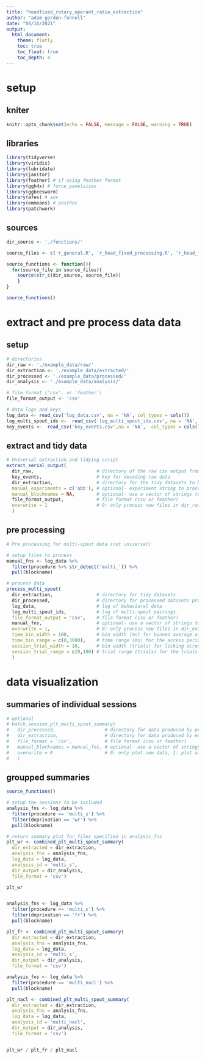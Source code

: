 ```yaml
---
title: "headfixed_rotary_operant_ratio_extraction"
author: "adam gordon-fennell"
date: "04/16/2021"
output:
  html_document:
    theme: flatly
    toc: true
    toc_float: true
    toc_depth: 4
---
```





# setup
## kniter
```r
knitr::opts_chunk$set(echo = FALSE, message = FALSE, warning = TRUE)
```

## libraries
```r
library(tidyverse)
library(viridis)
library(lubridate)
library(janitor)
library(feather) # if using feather format
library(ggh4x) # force_panelsizes
library(ggbeeswarm)
library(afex) # aov
library(emmeans) # posthoc
library(patchwork) 
```

## sources
```r
dir_source <- './functions/'

source_files <- c('r_general.R', 'r_head_fixed_processing.R', 'r_head_fixed_plots.R')

source_functions <- function(){
  for(source_file in source_files){
    source(str_c(dir_source, source_file))
    }
}

source_functions()
```

# extract and pre process data data
## setup
```r
# directories 
dir_raw <- './example_data/raw/'
dir_extraction <- './example_data/extracted/'
dir_processed <- './example_data/processed/'
dir_analysis <- './example_data/analysis/'

# file format ('csv', or 'feather')
file_format_output <- 'csv'

# data logs and keys
log_data <- read_csv('log_data.csv', na = 'NA', col_types = cols())
log_multi_spout_ids <-  read_csv('log_multi_spout_ids.csv', na = 'NA', col_types = cols())
key_events <-  read_csv('key_events.csv',na = 'NA',  col_types = cols())
```

## extract and tidy data
```r
# Universal extraction and tidying script
extract_serial_output(
  dir_raw,                       # directory of the raw csv output from the arduino
  key_events,                    # key for decoding raw data
  dir_extraction,                # directory for the tidy datasets to be saved to
  manual_experiments = c('abb'), # optional- experiment string to process a single experiment
  manual_blocknames = NA,        # optional- use a vector of strings to specify individual sessions to process 
  file_format_output,            # file format (csv or feather)
  overwrite = 1                  # 0: only process new files in dir_raw, 1: process all files found in dir_raw and overwrite data in dir_extraction
  )
```


## pre processing
```r
# Pre processing for multi-spout data (not universal)

# setup files to process
manual_fns <- log_data %>%
  filter(procedure %>% str_detect('multi_')) %>%
  pull(blockname)

# process data
process_multi_spout(
  dir_extraction,                # directory for tidy datasets
  dir_processed,                 # directory for processed datasets produced by this function
  log_data,                      # log of behavioral data
  log_multi_spout_ids,           # log of multi-spout pairings 
  file_format_output = 'csv',    # file format (csv or feather)
  manual_fns,                    # optional- use a vector of strings to specify individual sessions to proces (otherwise use independent folders)
  overwrite = 1,                 # 0: only process new files in dir_extraction, 1: process all files found in dir_extraction and overwrite data in dir_processed
  time_bin_width = 100,          # bin width (ms) for binned average of licking during access
  time_bin_range = c(0,3000),    # time range (ms) for the access period
  session_trial_width = 10,      # bin width (trials) for licking across trials (e.g. 10 for blocks of 10 trials / bin)
  session_trial_range = c(0,100) # trial range (trials) for the trials (e.g. c(0, 100) for 100 trials)
  )
```

# data visualization
## summaries of individual sessions
```r
# optional
# batch_session_plt_multi_spout_summary(
#   dir_processed,                  # directory for data produced by process_multi_spout
#   dir_extraction,                 # directory for data produced by extract_serial_output
#   file_format = 'csv',            # file format (csv or feather)
#   manual_blocknames = manual_fns, # optional- use a vector of strings to specify individual sessions to proces
#   overwrite = 0                   # 0: only plot new data, 1: plot all data and overwrite
#   )
```

## groupped summaries
```r
source_functions()

# setup the sessions to be included
analysis_fns <- log_data %>%
  filter(procedure == 'multi_s') %>%
  filter(deprivation == 'wr') %>%
  pull(blockname)

# return summary plot for files specified in analysis_fns
plt_wr <- combined_plt_multi_spout_summary(
  dir_extracted = dir_extraction,
  analysis_fns = analysis_fns,
  log_data = log_data,
  analysis_id = 'multi_s', 
  dir_output = dir_analysis,
  file_format = 'csv')

plt_wr 


analysis_fns <- log_data %>%
  filter(procedure == 'multi_s') %>%
  filter(deprivation == 'fr') %>%
  pull(blockname)

plt_fr <- combined_plt_multi_spout_summary(
  dir_extracted = dir_extraction,
  analysis_fns = analysis_fns,
  log_data = log_data,
  analysis_id = 'multi_s', 
  dir_output = dir_analysis,
  file_format = 'csv')

analysis_fns <- log_data %>%
  filter(procedure == 'multi_nacl') %>%
  pull(blockname)

plt_nacl <- combined_plt_multi_spout_summary(
  dir_extracted = dir_extraction,
  analysis_fns = analysis_fns,
  log_data = log_data,
  analysis_id = 'multi_nacl', 
  dir_output = dir_analysis,
  file_format = 'csv')


plt_wr / plt_fr / plt_nacl

```


